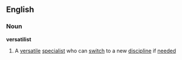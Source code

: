 ==English==
===Noun===
'''versatilist'''
#A [[versatile]] [[specialist]] who can [[switch]] to a new [[discipline]] if [[needed]]